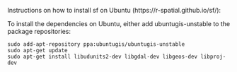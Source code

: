 Instructions on how to install sf on Ubuntu (https://r-spatial.github.io/sf/):
  
To install the dependencies on Ubuntu, either add ubuntugis-unstable to the package repositories:
  
`sudo add-apt-repository ppa:ubuntugis/ubuntugis-unstable`    
`sudo apt-get update`     
`sudo apt-get install libudunits2-dev libgdal-dev libgeos-dev libproj-dev`     